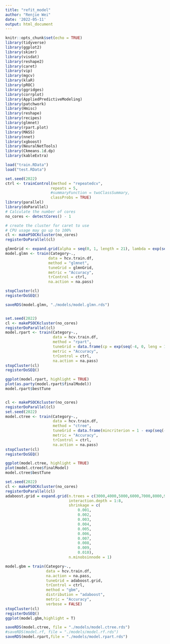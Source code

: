 ```yaml
---
title: "refit_model"
author: "Renjie Wei"
date: '2022-05-11'
output: html_document
---
```


```r
knitr::opts_chunk$set(echo = TRUE)
library(tidyverse)
library(ggplot2)
library(skimr)
library(visdat)
library(reshape2)
library(caret)
library(vip)
library(mgcv)
library(klaR)
library(pROC)
library(ggridges)
library(corrplot)
library(AppliedPredictiveModeling)
library(patchwork)
library(Hmisc)
library(reshape)
library(recipes)
library(glmnet)
library(rpart.plot)
library(MASS)
library(nnet)
library(xgboost)
library(NeuralNetTools)  
library(Ckmeans.1d.dp)
library(kableExtra)
```
```r
load("train.RData")
load("test.RData")
```

```r
set.seed(2022)
ctrl <- trainControl(method = "repeatedcv",
                    repeats = 5,
                    #summaryFunction = twoClassSummary,
                    classProbs = TRUE)
library(parallel) 
library(doParallel)
# Calculate the number of cores
no_cores <- detectCores() - 1

# create the cluster for caret to use
# CPU usage may go up to 100%
cl <- makePSOCKcluster(no_cores)
registerDoParallel(cl)

glmnGrid <- expand.grid(alpha = seq(0, 1, length = 21), lambda = exp(seq(1,-7, length = 50)))
model.glmn <- train(Category~.,
                   data = hcv.train.df,
                   method = "glmnet",
                   tuneGrid = glmnGrid,
                   metric = "Accuracy",
                   trControl = ctrl,
                   na.action = na.pass)

stopCluster(cl)
registerDoSEQ()

saveRDS(model.glmn, "./models/model.glmn.rds")
```

```r

```

```r
set.seed(2022)
cl <- makePSOCKcluster(no_cores)
registerDoParallel(cl)
model.rpart <- train(Category~.,
                     data = hcv.train.df,
                     method = "rpart",
                     tuneGrid = data.frame(cp = exp(seq(-4, 0, leng = 100))),
                     metric = "Accuracy",
                     trControl = ctrl,
                     na.action = na.pass)
stopCluster(cl)
registerDoSEQ()

ggplot(model.rpart, highlight = TRUE)
plot(as.party(model.rpart$finalModel))
model.rpart$bestTune


cl <- makePSOCKcluster(no_cores)
registerDoParallel(cl)
set.seed(2022)
model.ctree <- train(Category~.,
                     data = hcv.train.df,
                     method = "ctree",
                     tuneGrid = data.frame(mincriterion = 1 - exp(seq(-4, -1, leng = 100))),
                     metric = "Accuracy",
                     trControl = ctrl,
                     na.action = na.pass)
stopCluster(cl)
registerDoSEQ()

ggplot(model.ctree, highlight = TRUE)
plot(model.ctree$finalModel)
model.ctree$bestTune
```
```r
set.seed(2022)
cl <- makePSOCKcluster(no_cores)
registerDoParallel(cl)
adaboost.grid = expand.grid(n.trees = c(3000,4000,5000,6000,7000,8000,9000),
                            interaction.depth = 1:8,
                            shrinkage = c(
                                0.001,
                                0.002,
                                0.003,
                                0.004,
                                0.005,
                                0.006,
                                0.007,
                                0.008,
                                0.009,
                                0.010),
                            n.minobsinnode = 1)

model.gbm = train(Category~.,
                  data = hcv.train.df,
                  na.action = na.pass,
                  tuneGrid = adaboost.grid,
                  trControl = ctrl,
                  method = "gbm",
                  distribution = "adaboost",
                  metric = "Accuracy",
                  verbose = FALSE)
stopCluster(cl)
registerDoSEQ()
ggplot(model.gbm,highlight = T)
```


```r
saveRDS(model.ctree, file = "./models/model.ctree.rds")
#saveRDS(model.rf, file = "./models/model.rf.rds")
saveRDS(model.rpart,file = "./models/model.rpart.rds")
```


